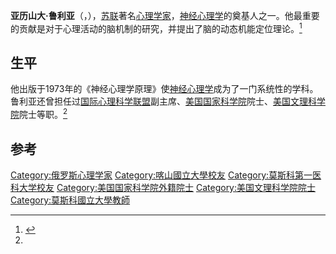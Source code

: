 {{Infobox Scientist
|name = 亚历山大·鲁利亚
|image = Alexander Luria.jpg
|image_size = 
|caption = 
|birth_date = {{Birth date|1902|7|16}}
|birth_place = {{flag|俄罗斯帝国}}[[喀山|喀山]]
|death_date = {{death date and age|1977|8|14|1902|7|16}}
|death_place = {{USSR}}[[莫斯科|莫斯科]]
|residence = 
|citizenship = 
|nationality = {{USSR}}
|ethnicity = [[高加索人|高加索人]]
|fields = [[心理学|心理学]]<br>[[神经心理学|神经心理学]]
|workplaces = 
|alma_mater = [[喀山联邦大学|喀山大学]]
|doctoral_advisor  = 
|academic_advisors = 
|doctoral_students = 
|notable_students  = 
|known_for = 
|author_abbrev_bot = 
|author_abbrev_zoo = 
|influences = [[利维·维谷斯基|利维·维谷斯基]]
|influenced = [[尼尔·麦克拉伦|尼尔·麦克拉伦]]（Niall McLaren）
|awards = 
|religion = [[无神论者|无神论者]]
|signature = 
|footnotes = 
}}

'''亚历山大·鲁利亚'''（{{lang-ru|Алекса́ндр Рома́нович Лу́рия}}，{{bd|1902年|7月16日|1977年|8月14日|catIdx=L}}），[[苏联|苏联]]著名[[心理学家|心理学家]]，[[神经心理学|神经心理学]]的奠基人之一。他最重要的贡献是对于心理活动的脑机制的研究，并提出了脑的动态机能定位理论。<ref name="xlzxs">{{cite web|title=A.鲁利亚|url=http://www.xlzxs.com/person/l/Luria.A.R.htm|accessdate=2010-03-02|publisher=心理学名人词典|archiveurl=https://archive.is/20070625055630/http://www.xlzxs.com/person/l/Luria.A.R.htm|archivedate=2007-06-25|deadurl=yes}}</ref>

==生平==
他出版于1973年的《神经心理学原理》使[[神经心理学|神经心理学]]成为了一门系统性的学科。鲁利亚还曾担任过[[国际心理科学联盟|国际心理科学联盟]]副主席、[[美国国家科学院|美国国家科学院]]院士、[[美国文理科学院|美国文理科学院]]院士等职。<ref name="xlzxs" />

==参考==
{{reflist}}
{{Psychologist-stub}}
{{Authority control}}
{{DEFAULTSORT:Luria, Alexander}}
[[Category:俄罗斯心理学家|Category:俄罗斯心理学家]]
[[Category:喀山國立大學校友|Category:喀山國立大學校友]]
[[Category:莫斯科第一医科大学校友|Category:莫斯科第一医科大学校友]]
[[Category:美国国家科学院外籍院士|Category:美国国家科学院外籍院士]]
[[Category:美国文理科学院院士|Category:美国文理科学院院士]]
[[Category:莫斯科國立大學教師|Category:莫斯科國立大學教師]]